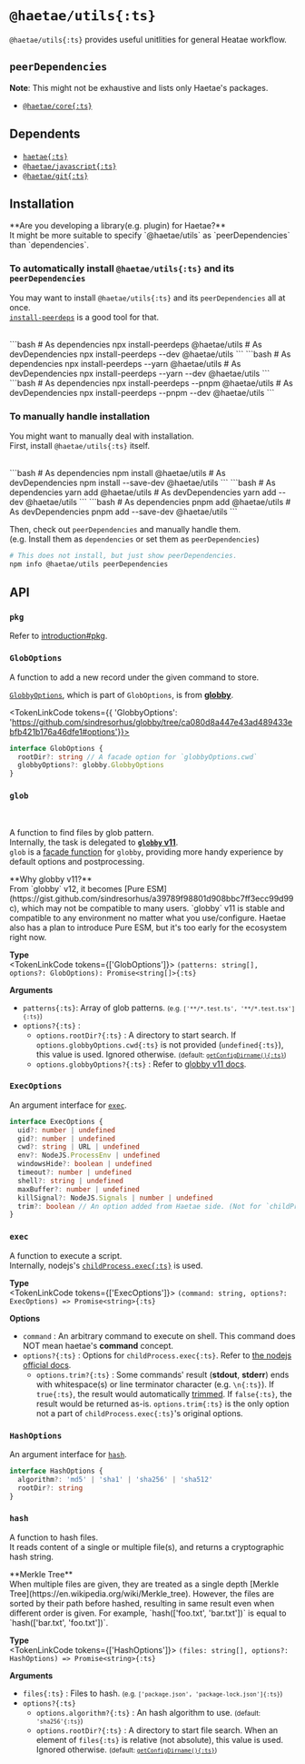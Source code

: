 

# `@haetae/utils{:ts}`

`@haetae/utils{:ts}` provides useful unitlities for general Heatae workflow.

## `peerDependencies`

**Note**: This might not be exhaustive and lists only Haetae's packages.

- [`@haetae/core{:ts}`](./haetae-core)

## Dependents

- [`haetae{:ts}`](./haetae)
- [`@haetae/javascript{:ts}`](./haetae-javascript)
- [`@haetae/git{:ts}`](./haetae-git)

## Installation

<Callout>
  **Are you developing a library(e.g. plugin) for Haetae?** <br />
  It might be more suitable to specify `@haetae/utils` as `peerDependencies` than `dependencies`.
</Callout>

### To automatically install `@haetae/utils{:ts}` and its `peerDependencies`

You may want to install `@haetae/utils{:ts}` and its `peerDependencies` all at once. <br/>
[`install-peerdeps`](https://www.npmjs.com/package/install-peerdeps) is a good tool for that.

<br/>

<PkgManagerTabs>
```bash
# As dependencies
npx install-peerdeps @haetae/utils
# As devDependencies
npx install-peerdeps --dev @haetae/utils
```
```bash
# As dependencies
npx install-peerdeps --yarn @haetae/utils
# As devDependencies
npx install-peerdeps --yarn --dev @haetae/utils
```
```bash
# As dependencies
npx install-peerdeps --pnpm @haetae/utils
# As devDependencies
npx install-peerdeps --pnpm --dev @haetae/utils
```
</PkgManagerTabs>

### To manually handle installation

You might want to manually deal with installation.<br/>
First, install `@haetae/utils{:ts}` itself.

<br/>

<PkgManagerTabs>
```bash
# As dependencies
npm install @haetae/utils
# As devDependencies
npm install --save-dev @haetae/utils
```
```bash
# As dependencies
yarn add @haetae/utils
# As devDependencies
yarn add --dev @haetae/utils
```
```bash
# As dependencies
pnpm add @haetae/utils
# As devDependencies
pnpm add --save-dev @haetae/utils
```
</PkgManagerTabs>

Then, check out `peerDependencies` and manually handle them.<br/>
(e.g. Install them as `dependencies` or set them as `peerDependencies`)

```bash
# This does not install, but just show peerDependencies.
npm info @haetae/utils peerDependencies
```

## API

### `pkg`

Refer to [introduction#pkg](./introduction#pkg).

### `GlobOptions`

A function to add a new record under the given command to store.

[`GlobbyOptions`](https://github.com/sindresorhus/globby/tree/ca080d8a447e43ad489433ebfb421b176a46dfe1#options), which is part of `GlobOptions`, is from [**globby**](https://github.com/sindresorhus/globby/tree/v11.1.0).

<TokenLinkCode tokens={{ 'GlobbyOptions': 'https://github.com/sindresorhus/globby/tree/ca080d8a447e43ad489433ebfb421b176a46dfe1#options'}}>
```ts
interface GlobOptions {
  rootDir?: string // A facade option for `globbyOptions.cwd`
  globbyOptions?: globby.GlobbyOptions
}
```
</TokenLinkCode>

### `glob`
<br/>
<Path/>

A function to find files by glob pattern.<br/>
Internally, the task is delegated to [**`globby` v11**](https://github.com/sindresorhus/globby/tree/v11.1.0).<br/>
`glob` is a [facade function](https://en.wikipedia.org/wiki/Facade_pattern) for `globby`,
providing more handy experience by default options and postprocessing.

<Callout>
**Why globby v11?** <br />
From `globby` v12, it becomes [Pure ESM](https://gist.github.com/sindresorhus/a39789f98801d908bbc7ff3ecc99d99c),
which may not be compatible to many users.
`globby` v11 is stable and compatible to any environment no matter what you use/configure.
Haetae also has a plan to introduce Pure ESM, but it's too early for the ecosystem right now.
</Callout>

**Type**
<br/>
<TokenLinkCode tokens={['GlobOptions']}>
`(patterns: string[], options?: GlobOptions): Promise<string[]>{:ts}`
</TokenLinkCode>

**Arguments**

- `patterns{:ts}`: Array of glob patterns. <small>(e.g. `['**/*.test.ts', '**/*.test.tsx']{:ts}`)</small>
- `options?{:ts}` :
  - `options.rootDir?{:ts}` : A directory to start search. If `options.globbyOptions.cwd{:ts}` is not provided (`undefined{:ts}`), this value is used. Ignored otherwise. <small>(default: [`getConfigDirname(){:ts}`](./haetae-core#getconfigdirname))</small>
  - `options.globbyOptions?{:ts}` : Refer to [globby v11 docs](https://github.com/sindresorhus/globby/tree/ca080d8a447e43ad489433ebfb421b176a46dfe1#options).

### `ExecOptions`

An argument interface for [`exec`](#exec).

```ts
interface ExecOptions {
  uid?: number | undefined
  gid?: number | undefined
  cwd?: string | URL | undefined
  env?: NodeJS.ProcessEnv | undefined
  windowsHide?: boolean | undefined
  timeout?: number | undefined
  shell?: string | undefined
  maxBuffer?: number | undefined
  killSignal?: NodeJS.Signals | number | undefined
  trim?: boolean // An option added from Haetae side. (Not for `childProcess.exec`)
}
```

### `exec`

A function to execute a script.<br/>
Internally, nodejs's [`childProcess.exec{:ts}`](https://nodejs.org/api/child_process.html#child_processexeccommand-options-callback) is used.

**Type**
<br/>
<TokenLinkCode tokens={['ExecOptions']}>
`(command: string, options?: ExecOptions) => Promise<string>{:ts}`
</TokenLinkCode>

**Options**

- `command` : An arbitrary command to execute on shell.
This command does NOT mean haetae's **command** concept.
- `options?{:ts}` : Options for `childProcess.exec{:ts}`.
Refer to [the nodejs official docs](https://nodejs.org/api/child_process.html#child_processexeccommand-options-callback).
  - `options.trim?{:ts}` : Some commands' result (**stdout**, **stderr**) ends with whitespace(s) or line terminator character (e.g. `\n{:ts}`).
  If `true{:ts}`, the result would automatically [trimmed](https://developer.mozilla.org/en/docs/Web/JavaScript/Reference/Global_Objects/String/Trim).
  If `false{:ts}`, the result would be returned as-is.
  `options.trim{:ts}` is the only option not a part of `childProcess.exec{:ts}`'s original options.

### `HashOptions`

An argument interface for [`hash`](#hash).

```ts
interface HashOptions {
  algorithm?: 'md5' | 'sha1' | 'sha256' | 'sha512'
  rootDir?: string
}
```

### `hash`

A function to hash files.<br/>
It reads content of a single or multiple file(s), and returns a cryptographic hash string.<br/>

<Callout>
**Merkle Tree** <br />
When multiple files are given, they are treated as a single depth [Merkle Tree](https://en.wikipedia.org/wiki/Merkle_tree).
However, the files are sorted by their path before hashed,
resulting in same result even when different order is given.
For example, `hash(['foo.txt', 'bar.txt'])` is equal to `hash(['bar.txt', 'foo.txt'])`.

</Callout>

**Type**
<br/>
<TokenLinkCode tokens={['HashOptions']}>
`(files: string[], options?: HashOptions) => Promise<string>{:ts}`
</TokenLinkCode>

**Arguments**

- `files{:ts}` : Files to hash. <small>(e.g. `['package.json', 'package-lock.json']{:ts}`)</small>
- `options?{:ts}`
  - `options.algorithm?{:ts}` : An hash algorithm to use. <small>(default: `'sha256'{:ts}`)</small>
  - `options.rootDir?{:ts}` : A directory to start file search.
  When an element of `files{:ts}` is relative (not absolute), this value is used. Ignored otherwise.
  <small>(default: [`getConfigDirname(){:ts}`](./haetae-core#getconfigdirname))</small>
